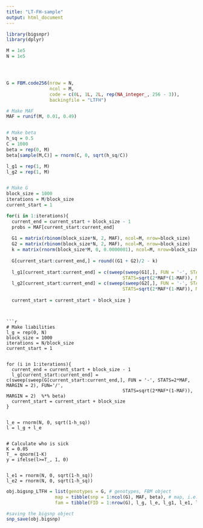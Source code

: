 ```yaml
---
title: "LT-FH-sample"
output: html_document
---
```


```r
library(bigsnpr)
library(dplyr)

M = 1e5
N = 1e5




G = FBM.code256(nrow = N,
                ncol = M,
                code = c(0L, 1L, 2L, rep(NA_integer_, 256 - 3)),
                backingfile = "LTFH")


```





```r
# Make MAF
MAF = runif(M, 0.01, 0.49)


# Make beta
h_sq = 0.5
C = 1000
beta = rep(0, M)
beta[sample(M,C)] = rnorm(C, 0, sqrt(h_sq/C))

l_g1 = rep(1, M)
l_g2 = rep(1, M)


# Make G
block_size = 1000
iterations = M/block_size
current_start = 1

for(i in 1:iterations){
  current_end = current_start + block_size - 1
  probs = MAF[current_start:current_end]
  
  G1 = matrix(rbinom(block_size*N, 2, MAF), ncol=M, nrow=block_size)
  G2 = matrix(rbinom(block_size*N, 2, MAF), ncol=M, nrow=block_size)
  k = matrix(rnorm(block_size*M, 0, 0.0000001), ncol=M, nrow=block_size)
  
  G[current_start:current_end,] = round((G1 + G2)/2 - k)
  
  l_g1[current_start:current_end] = c(sweep(sweep(G1[,], FUN = '-', STATS=2*MAF, MARGIN = 2), FUN='/',
                                           STATS=sqrt(2*MAF*(1-MAF)), MARGIN = 2)  %*% beta)
  l_g2[current_start:current_end] = c(sweep(sweep(G2[,], FUN = '-', STATS=2*MAF, MARGIN = 2), FUN='/',
                                           STATS=sqrt(2*MAF*(1-MAF)), MARGIN = 2)  %*% beta)
  
  current_start = current_start + block_size }


```
```


```r
# Make liabilities
l_g = rep(0, N)
block_size = 1000
iterations = N/block_size
current_start = 1


for (i in 1:iterations){
  current_end = current_start + block_size - 1
  l_g[current_start:current_end] = c(sweep(sweep(G[current_start:current_end,], FUN = '-', STATS=2*MAF, MARGIN = 2), FUN='/',
                                           STATS=sqrt(2*MAF*(1-MAF)), MARGIN = 2)  %*% beta)
  current_start = current_start + block_size
}
  

l_e = rnorm(N, 0, sqrt(1-h_sq))
l = l_g + l_e


# Calculate who is sick
K = 0.05
T_ = qnorm(1-K)
y = ifelse(l>=T_, 1, 0)


l_e1 = rnorm(N, 0, sqrt(1-h_sq))
l_e2 = rnorm(N, 0, sqrt(1-h_sq))

```


```r

obj.bigsnp_LTFH = list(genotypes = G, # genotypes, FBM object
                  map = tibble(snp = 1:ncol(G), MAF, beta), # map, i.e. SNP info
                  fam = tibble(FID = 1:nrow(G), l_g, l_e, l_g1, l_e1, l_g2, l_e2)) # fam, i.e. info on individuals

#saving the bigsnp object
snp_save(obj.bigsnp)

```


